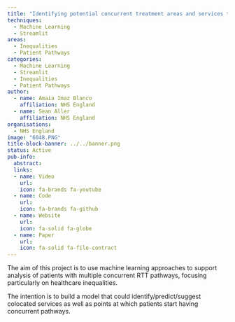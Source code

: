 ```yaml
---
title: "Identifying potential concurrent treatment areas and services that would better support patients with multiple, complex referral to treatment (RTT) pathways."
techniques:
  - Machine Learning
  - Streamlit
areas:
  - Inequalities
  - Patient Pathways
categories:
  - Machine Learning
  - Streamlit
  - Inequalities
  - Patient Pathways
author:
  - name: Amaia Imaz Blanco
    affiliation: NHS England
  - name: Sean Aller
    affiliation: NHS England
organisations:
  - NHS England
image: "6048.PNG"
title-block-banner: ../../banner.png
status: Active
pub-info:
  abstract:
  links:
  - name: Video
    url:
    icon: fa-brands fa-youtube
  - name: Code
    url:
    icon: fa-brands fa-github
  - name: Website
    url:
    icon: fa-solid fa-globe
  - name: Paper
    url:
    icon: fa-solid fa-file-contract
---
```


The aim of this project is to use machine learning approaches to support analysis of patients with multiple concurrent RTT pathways, focusing particularly on healthcare inequalities.

The intention is to build a model that could identify/predict/suggest colocated services as well as points at which patients start having concurrent pathways.
